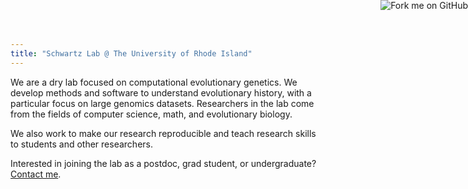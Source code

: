 ```yaml
---
title: "Schwartz Lab @ The University of Rhode Island"
---
```

<a href="https://github.com/schwartzlaburi/schwartzlaburi.github.io"><img style="position: absolute; top: 0; right: 0; border: 0;" src="https://s3.amazonaws.com/github/ribbons/forkme_right_red_aa0000.png" alt="Fork me on GitHub"></a>

We are a dry lab focused on computational evolutionary genetics. We develop methods and software to understand evolutionary history, with a particular focus on large genomics datasets. Researchers in the lab come from the fields of computer science, math, and evolutionary biology.

We also work to make our research reproducible and teach research skills to students and other researchers.

Interested in joining the lab as a postdoc, grad student, or undergraduate? [Contact me](contact.html).